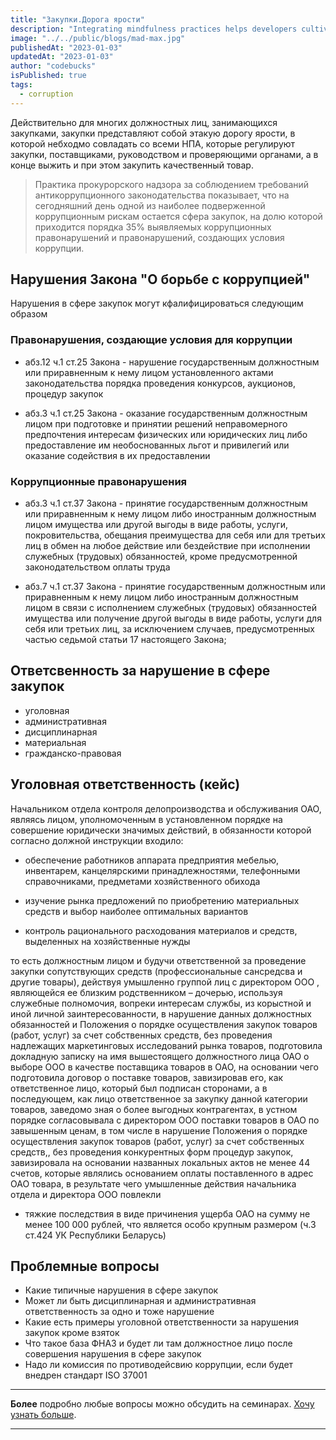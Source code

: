 ```yaml
---
title: "Закупки.Дорога ярости"
description: "Integrating mindfulness practices helps developers cultivate present-moment awareness, fostering focus, problem-solving, and work-life balance."
image: "../../public/blogs/mad-max.jpg"
publishedAt: "2023-01-03"
updatedAt: "2023-01-03"
author: "codebucks"
isPublished: true
tags:
  - corruption
---
```


Действительно для многих должностных лиц, занимающихся закупками, закупки представляют
собой этакую дорогу ярости, в которой небходмо совладать со всеми НПА, которые регулируют закупки,
поставщиками, руководством и проверяющими органами, а в конце выжить и при этом закупить качественный товар.

> Практика прокурорского надзора за соблюдением требований антикоррупционного законодательства показывает,
> что на сегодняшний день одной из наиболее подверженной коррупционным рискам остается сфера закупок,
> на долю которой приходится порядка 35% выявляемых коррупционных
> правонарушений и правонарушений, создающих условия коррупции.

## Нарушения Закона "О борьбе с коррупцией"

Нарушения в сфере закупок могут кфалифицироваться следующим образом

### Правонарушения, создающие условия для коррупции

- абз.12 ч.1 ст.25 Закона - нарушение государственным должностным или приравненным
  к нему лицом установленного актами законодательства порядка проведения конкурсов, аукционов, процедур закупок

- абз.3 ч.1 ст.25 Закона - оказание государственным должностным лицом при подготовке и принятии решений
  неправомерного предпочтения интересам физических или юридических лиц
  либо предоставление им необоснованных льгот и привилегий или оказание содействия в их предоставлении

### Коррупционные правонарушения

- абз.3 ч.1 ст.37 Закона - принятие государственным должностным или приравненным к нему лицом
  либо иностранным должностным лицом имущества или другой выгоды в виде работы, услуги, покровительства,
  обещания преимущества для себя или для третьих лиц в обмен на любое действие или бездействие
  при исполнении служебных (трудовых) обязанностей, кроме предусмотренной законодательством оплаты труда

- абз.7 ч.1 ст.37 Закона - принятие государственным должностным или приравненным к нему лицом
  либо иностранным должностным лицом в связи с исполнением служебных (трудовых) обязанностей имущества или
  получение другой выгоды в виде работы,
  услуги для себя или третьих лиц, за исключением случаев, предусмотренных частью седьмой статьи 17 настоящего Закона;

## Ответсвенность за нарушение в сфере закупок

- уголовная
- административная
- дисциплинарная
- материальная
- гражданско-правовая

## Уголовная ответственность (кейс)

Начальником отдела контроля делопроизводства и обслуживания ОАО, являясь лицом, уполномоченным в
установленном порядке на совершение юридически значимых действий,
в обязанности которой согласно должной инструкции входило:

- обеспечение работников аппарата предприятия мебелью, инвентарем, канцелярскими принадлежностями, телефонными справочниками,
  предметами хозяйственного обихода

- изучение рынка предложений по приобретению материальных средств и выбор наиболее оптимальных вариантов

- контроль рационального расходования материалов и средств, выделенных на хозяйственные нужды

то есть должностным лицом и будучи ответственной за проведение закупки сопутствующих средств
(профессиональные сансредсва и другие товары), действуя умышленно группой лиц с директором ООО ,
являющейся ее близким родственником – дочерью, используя служебные полномочия, вопреки интересам службы, из
корыстной и иной личной заинтересованности, в нарушение данных должностных обязанностей и Положения о порядке
осуществления закупок товаров (работ, услуг) за счет собственных средств, без проведения надлежащих маркетинговых
исследований рынка товаров, подготовила докладную записку на имя вышестоящего должностного лица ОАО о выборе ООО
в качестве поставщика товаров в ОАО, на основании чего подготовила договор о поставке товаров, завизировав его, как
ответственное лицо, который был подписан сторонами, а в последующем, как лицо ответственное за закупку данной категории
товаров, заведомо зная о более выгодных контрагентах, в устном порядке согласовывала с директором ООО поставки товаров
в ОАО по завышенным ценам, в том числе в нарушение Положения о порядке осуществления закупок товаров (работ, услуг)
за счет собственных средств,, без проведения конкурентных форм процедур закупок, завизировала на основании названных
локальных актов не менее 44 счетов, которые являлись основанием оплаты поставленного в адрес ОАО товара,
в результате чего умышленные действия начальника отдела и директора ООО повлекли

- тяжкие последствия в виде причинения ущерба ОАО на сумму не менее 100 000 рублей,
  что является особо крупным размером (ч.3 ст.424 УК Республики Беларусь)

## Проблемные вопросы

- Какие типичные нарушения в сфере закупок
- Может ли быть дисциплинарная и административная ответственность за одно и тоже нарушение
- Какие есть примеры уголовной ответственности за нарушения закупок кроме взяток
- Что такое база ФНАЗ и будет ли там должностное лицо после совершения нарушения в сфере закупок
- Надо ли комиссия по противодейсвию коррупции, если будет внедрен стандарт ISO 37001

---

**Более** подробно любые вопросы можно обсудить на семинарах. [Хочу узнать больше](../contact).

---
